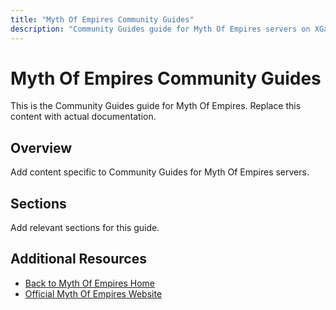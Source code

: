 ```yaml
---
title: "Myth Of Empires Community Guides"
description: "Community Guides guide for Myth Of Empires servers on XGamingServer"
---
```


# Myth Of Empires Community Guides

This is the Community Guides guide for Myth Of Empires. Replace this content with actual documentation.

## Overview

Add content specific to Community Guides for Myth Of Empires servers.

## Sections

Add relevant sections for this guide.

## Additional Resources

- [Back to Myth Of Empires Home](./index)
- [Official Myth Of Empires Website](https://example.com)
